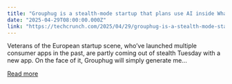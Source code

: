 ```yaml
---
title: "Grouphug is a stealth-mode startup that plans use AI inside WhatsApp groups"
date: "2025-04-29T08:00:00.000Z"
link: "https://techcrunch.com/2025/04/29/grouphug-is-a-stealth-mode-startup-that-plans-use-ai-inside-whatsapp-groups/"
---
```


Veterans of the European startup scene, who’ve launched multiple consumer apps in the past, are partly coming out of stealth Tuesday with a new app. On the face of it, Grouphug will simply generate me...

[Read more](https://techcrunch.com/2025/04/29/grouphug-is-a-stealth-mode-startup-that-plans-use-ai-inside-whatsapp-groups/)
